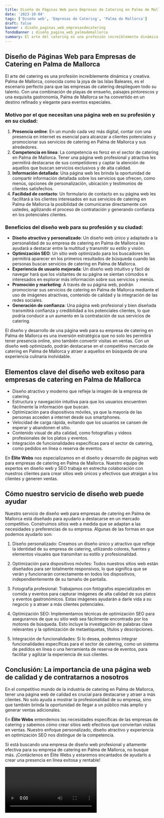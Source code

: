 ```yaml
---
title: Diseño de Páginas Web para Empresas de Catering en Palma de Mallorca
date: '2023-10-04'
tags: ['Diseño web', 'Empresas de Catering', 'Palma de Mallorca']
draft: false
banner : diseño_paginas_web_empresasdecatering
fondoBanner : diseño_pagina_web_palmademallorca
summary: El arte del catering es una profesión increíblemente dinámica y creativa. Palma de Mallorca, conocida como la joya de las Islas Baleares, es el escenario perfecto para que las empresas de catering desplieguen todo su talento. Con una combinación de playas de ensueño, paisajes pintorescos y una exquisita gastronomía, Palma de Mallorca se ha convertido en un destino refinado y elegante para eventos especiales.
---
```


## Diseño de Páginas Web para Empresas de Catering en Palma de Mallorca

El arte del catering es una profesión increíblemente dinámica y creativa. Palma de Mallorca, conocida como la joya de las Islas Baleares, es el escenario perfecto para que las empresas de catering desplieguen todo su talento. Con una combinación de playas de ensueño, paisajes pintorescos y una exquisita gastronomía, Palma de Mallorca se ha convertido en un destino refinado y elegante para eventos especiales.

### Motivo por el que necesitan una página web en su profesión y en su ciudad:

1. **Presencia online**: En un mundo cada vez más digital, contar con una presencia en internet es esencial para alcanzar a clientes potenciales y promocionar sus servicios de catering en Palma de Mallorca y sus alrededores.
2. **Competencia en línea**: La competencia es feroz en el sector de catering en Palma de Mallorca. Tener una página web profesional y atractiva les permitirá destacarse de sus competidores y captar la atención de aquellos que buscan servicios exclusivos y de alta calidad.
3. **Información detallada**: Una página web les brinda la oportunidad de compartir información detallada sobre los servicios que ofrecen, como menús, opciones de personalización, ubicación y testimonios de clientes satisfechos.
4. **Facilidad de contacto**: Un formulario de contacto en su página web les facilitará a los clientes interesados en sus servicios de catering en Palma de Mallorca la posibilidad de comunicarse directamente con ustedes, agilizando el proceso de contratación y generando confianza en los potenciales clientes.

### Beneficios del diseño web para su profesión y su ciudad:

- **Diseño atractivo y personalizado**: Un diseño web único y adaptado a la personalidad de su empresa de catering en Palma de Mallorca les ayudará a destacar entre la multitud y transmitir su estilo y visión.
- **Optimización SEO**: Un sitio web optimizado para los buscadores les permitirá aparecer en los primeros resultados de búsqueda cuando las personas buscan servicios de catering en Palma de Mallorca.
- **Experiencia de usuario mejorada**: Un diseño web intuitivo y fácil de navegar hará que los visitantes de su página se sientan cómodos e interesados en explorar más información sobre sus servicios y menús.
- **Promoción y marketing**: A través de su página web, podrán promocionar sus servicios de catering en Palma de Mallorca mediante el uso de imágenes atractivas, contenido de calidad y la integración de las redes sociales.
- **Generación de confianza**: Una página web profesional y bien diseñada transmitirá confianza y credibilidad a los potenciales clientes, lo que podría conducir a un aumento en la contratación de sus servicios de catering.

El diseño y desarrollo de una página web para su empresa de catering en Palma de Mallorca es una inversión estratégica que no solo les permitirá tener presencia online, sino también convertir visitas en ventas. Con un diseño web optimizado, podrán destacarse en el competitivo mercado de catering en Palma de Mallorca y atraer a aquellos en búsqueda de una experiencia culinaria inolvidable.

<GifSeo />

<Cta />

## Elementos clave del diseño web exitoso para empresas de catering en Palma de Mallorca

- Diseño atractivo y moderno que refleje la imagen de la empresa de catering.
- Estructura y navegación intuitiva para que los usuarios encuentren fácilmente la información que buscan.
- Optimización para dispositivos móviles, ya que la mayoría de las personas acceden a internet desde sus smartphones.
- Velocidad de carga rápida, evitando que los usuarios se cansen de esperar y abandonen el sitio.
- Contenido visual de alta calidad, como fotografías y videos profesionales de los platos y eventos.
- Integración de funcionalidades específicas para el sector de catering, como pedidos en línea o reserva de eventos.

En **Élite Webs** nos especializamos en el diseño y desarrollo de páginas web para empresas de catering en Palma de Mallorca. Nuestro equipo de expertos en diseño web y SEO trabaja en estrecha colaboración con nuestros clientes para crear sitios web únicos y efectivos que atraigan a los clientes y generen ventas.

## Cómo nuestro servicio de diseño web puede ayudar

Nuestro servicio de diseño web para empresas de catering en Palma de Mallorca está diseñado para ayudarlo a destacarse en un mercado competitivo. Construimos sitios web a medida que se adaptan a las necesidades y preferencias de su empresa. Algunas de las formas en que podemos ayudarlo son:

1. Diseño personalizado: Creamos un diseño único y atractivo que refleje la identidad de su empresa de catering, utilizando colores, fuentes y elementos visuales que transmitan su estilo y profesionalidad.

2. Optimización para dispositivos móviles: Todos nuestros sitios web están diseñados para ser totalmente responsivos, lo que significa que se verán y funcionarán correctamente en todos los dispositivos, independientemente de su tamaño de pantalla.

3. Fotografía profesional: Trabajamos con fotógrafos especializados en comida y eventos para capturar imágenes de alta calidad de sus platos y eventos gastronómicos. Estas imágenes ayudarán a darle vida a su negocio y a atraer a más clientes potenciales.

4. Optimización SEO: Implementamos técnicas de optimización SEO para asegurarnos de que su sitio web sea fácilmente encontrado por los motores de búsqueda. Esto incluye la investigación de palabras clave relevantes y la optimización de metaetiquetas, títulos y descripciones.

5. Integración de funcionalidades: Si lo desea, podemos integrar funcionalidades específicas para el sector de catering, como un sistema de pedidos en línea o una herramienta de reserva de eventos, para facilitar y agilizar la experiencia de sus clientes.

## Conclusión: La importancia de una página web de calidad y de contratarnos a nosotros

En el competitivo mundo de la industria de catering en Palma de Mallorca, tener una página web de calidad es crucial para destacarse y atraer a más clientes. No solo ayuda a mostrar la profesionalidad de su empresa, sino que también brinda la oportunidad de llegar a un público más amplio y generar ventas adicionales.

En **Élite Webs** entendemos las necesidades específicas de las empresas de catering y sabemos cómo crear sitios web efectivos que conviertan visitas en ventas. Nuestro enfoque personalizado, diseño atractivo y experiencia en optimización SEO nos distingue de la competencia.

Si está buscando una empresa de diseño web profesional y altamente efectiva para su empresa de catering en Palma de Mallorca, no busque más. ¡Contáctenos en Élite Webs y estaremos encantados de ayudarlo a crear una presencia en línea exitosa y rentable!

<Video />

<CtaBot job='Empresas de Catering' city='Palma de Mallorca'/>

<Gmaps query='Palma de Mallorca+españa+maps' />